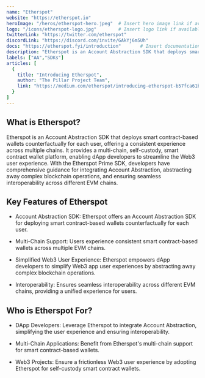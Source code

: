 ---
name: "Etherspot"
website: "https://etherspot.io"
heroImage: "/heros/etherspot-hero.jpeg"  # Insert hero image link if available
logo: "/icons/etherspot-logo.jpg"        # Insert logo link if available
twitterLink: "https://twitter.com/etherspot"
discordLink: "https://discord.com/invite/GAkYj6m5Uh"
docs: "https://etherspot.fyi/introduction"       # Insert documentation link if available
description: "Etherspot is an Account Abstraction SDK that deploys smart contract-based wallets counterfactually for each user across multiple chains. "
labels: ["AA","SDKs"]
articles: [
  {
    title: "Introducing Etherspot",
    author: "The Pillar Project Team",
    link: "https://medium.com/etherspot/introducing-etherspot-b57fca61bf6"
  }
]
---

## What is Etherspot?

Etherspot is an Account Abstraction SDK that deploys smart contract-based wallets counterfactually for each user, offering a consistent experience across multiple chains. It provides a multi-chain, self-custody, smart contract wallet platform, enabling dApp developers to streamline the Web3 user experience. With the Etherspot Prime SDK, developers have comprehensive guidance for integrating Account Abstraction, abstracting away complex blockchain operations, and ensuring seamless interoperability across different EVM chains.

## Key Features of Etherspot

- Account Abstraction SDK: Etherspot offers an Account Abstraction SDK for deploying smart contract-based wallets counterfactually for each user.
  
- Multi-Chain Support: Users experience consistent smart contract-based wallets across multiple EVM chains.
  
- Simplified Web3 User Experience: Etherspot empowers dApp developers to simplify Web3 app user experiences by abstracting away complex blockchain operations.
  
- Interoperability: Ensures seamless interoperability across different EVM chains, providing a unified experience for users.

## Who is Etherspot For?

- DApp Developers: Leverage Etherspot to integrate Account Abstraction, simplifying the user experience and ensuring interoperability.
  
- Multi-Chain Applications: Benefit from Etherspot's multi-chain support for smart contract-based wallets.
  
- Web3 Projects: Ensure a frictionless Web3 user experience by adopting Etherspot for self-custody smart contract wallets.

